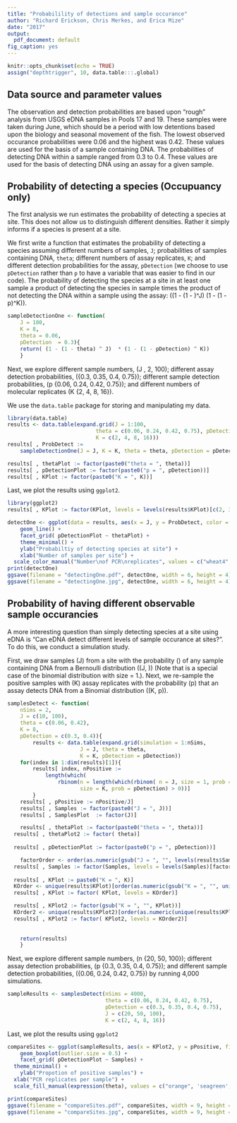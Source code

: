 ```yaml
---
title: "Probabilility of detections and sample occurance"
author: "Richard Erickson, Chris Merkes, and Erica Mize"
date: "2017"
output:
  pdf_document: default
fig_caption: yes
---
```


```r
knitr::opts_chunk$set(echo = TRUE)
assign("depthtrigger", 10, data.table:::.global)
```

## Data source and parameter values

The observation and detection probabilities are based upon "rough" analysis from USGS eDNA samples in Pools 17 and 19. These samples were taken during June, which should be a period with low detentions based upon the biology and seasonal movement of the fish. The lowest observed occurance probabilities were 0.06 and the highest was 0.42. These values are used for the basis of a sample containing DNA. The probabilities of detecting DNA within a sample ranged from 0.3 to 0.4. These values are used for the basis of detecting DNA using an assay for a given sample. 

## Probability of detecting a species (Occupuancy only)

The first analysis we run estimates the probability of detecting a species at site. This does not allow us to distinguish different densities. Rather it simply informs if a species is present at a site. 

We first write a function that estimates the probability of detecting a species assuming different numbers of samples, `J`; probabilities of samples containing DNA, `theta`; different numbers of assay replicates, `K`; and different detection probabilities for the assay, `pDetection` (we choose to use `pDetection` rather than `p` to have a variable that was easier to find in our code). The probability of detecting the species at a site in at least one sample a product of detecting the species in  sample times the product of not detecting the DNA within a sample using the assay: \((1 - (1 - \theta)^J) \times (1 - (1 - p)^K)\).

```r
sampleDetectionOne <- function(
	J = 100,
	K = 8,
	theta = 0.06,
	pDetection  = 0.3){
	return( (1 - (1 - theta) ^ J)  * (1 - (1 - pDetection) ^ K))
	}
```

Next, we explore different sample numbers, \(J \in 1, 2, \ldots 100\); different assay detection probabilities, \(\theta \in \{0.3, 0.35, 0.4, 0.75\}\); different sample detection probabilities, \(p \in \{0.06, 0.24, 0.42, 0.75\}\); and different numbers of molecular replicates \(K \in \{2, 4, 8, 16\}\).

We use the `data.table` package for storing and manipulating my data.

```r
library(data.table)
results <- data.table(expand.grid(J = 1:100, 
							theta = c(0.06, 0.24, 0.42, 0.75), pDetection = c(0.3, 0.35, 0.4, 0.75),
							K = c(2, 4, 8, 16)))
results[ , ProbDetect := 
	sampleDetectionOne(J = J, K = K, theta = theta, pDetection = pDetection)]

results[ , thetaPlot := factor(paste0("theta = ", theta))]
results[ , pDetectionPlot := factor(paste0("p = ", pDetection))]
results[ , KPlot := factor(paste0("K = ", K))]
```

Last, we plot the results using `ggplot2`.

```r

library(ggplot2)
results[ , KPlot := factor(KPlot, levels = levels(results$KPlot)[c(2, 3, 4, 1)])]

detectOne <- ggplot(data = results, aes(x = J, y = ProbDetect, color = KPlot)) + 
	geom_line() +
	facet_grid( pDetectionPlot ~ thetaPlot) +
	theme_minimal() + 
	ylab("Probabiltiy of detecting species at site") +
	xlab("Number of samples per site") +
  scale_color_manual("Number\nof PCR\nreplicates", values = c("wheat4", 'black', 'red', "blue"))
print(detectOne)
ggsave(filename = "detectingOne.pdf", detectOne, width = 6, height = 4)
ggsave(filename = "detectingOne.jpg", detectOne, width = 6, height = 4)
```

 

## Probability of having different observable sample occurancies

A more interesting question than simply detecting species at a site using eDNA is "Can eDNA detect different levels of sample occurance at sites?". To do this, we conduct a simulation study. 

First, we draw samples \(J\) from a site with the probability \(\theta\) of any sample containing DNA from a Bernoulli distribution \(\text{Bernoulli}(J, \theta)\) (Note that is a special case of the binomial distribution with size = 1.). Next, we re-sample the positive samples with \(K\) assay replicates with the probability \(p\) that an assay detects DNA from a Binomial distribution \(\text{Binomail}(K, p)\).

```r
samplesDetect <- function(
	nSims = 2,
	J = c(10, 100),
	theta = c(0.06, 0.42),
	K = 8,
	pDetection = c(0.3, 0.4)){
		results <- data.table(expand.grid(simulation = 1:nSims, 
					   J = J, theta = theta, 
					   K = K, pDetection = pDetection))
	for(index in 1:dim(results)[1]){
		results[ index, nPositive := 
			length(which(
				rbinom(n = length(which(rbinom( n = J, size = 1, prob = theta) >0)), 
					   size = K, prob = pDetection) > 0))]
		}
	results[ , pPositive := nPositive/J]
	results[ , Samples := factor(paste0("J = ", J))]
	results[ , SamplesPlot  := factor(J)]

	results[ , thetaPlot := factor(paste0("theta = ", theta))]
  results[ , thetaPlot2 := factor( theta)]
	
  results[ , pDetectionPlot := factor(paste0("p = ", pDetection))]

	factorOrder <- order(as.numeric(gsub("J = ", "", levels(results$Samples))), decreasing = FALSE)
  results[ , Samples := factor(Samples, levels = levels(Samples)[factorOrder]) ]
	
  results[ , KPlot := paste0("K = ", K)]
  KOrder <- unique(results$KPlot)[order(as.numeric(gsub("K = ", "", unique(results$KPlot))), decreasing = FALSE)]
  results[ , KPlot := factor( KPlot, levels = KOrder)]

  results[ , KPlot2 := factor(gsub("K = ", "", KPlot))]
  KOrder2 <- unique(results$KPlot2)[order(as.numeric(unique(results$KPlot)), decreasing = FALSE)]
  results[ , KPlot2 := factor( KPlot2, levels = KOrder2)]
  
  
	return(results)
	}
```

Next, we explore different sample numbers, \(n \in \{20, 50, 100\}\); different assay detection probabilities, \(p \in \{0.3, 0.35, 0.4, 0.75\}\); and different sample detection probabilities, \(\theta \in \{0.06, 0.24, 0.42, 0.75\}\) by running 4,000 simulations.

```r
sampleResults <- samplesDetect(nSims = 4000, 
                               theta = c(0.06, 0.24, 0.42, 0.75), 
                               pDetection = c(0.3, 0.35, 0.4, 0.75),
                               J = c(20, 50, 100),
                               K = c(2, 4, 8, 16))
```

Last, we plot the results using `ggplot2`
```r
compareSites <- ggplot(sampleResults, aes(x = KPlot2, y = pPositive, fill = thetaPlot2)) +
	geom_boxplot(outlier.size = 0.5) + 
	facet_grid( pDetectionPlot ~ Samples) + 
  theme_minimal() +
	ylab("Propotion of positive samples") +
  xlab("PCR replicates per sample") +
  scale_fill_manual(expression(theta), values = c("orange", 'seagreen', 'red', "blue"))

print(compareSites)
ggsave(filename = "compareSites.pdf", compareSites, width = 9, height = 6)
ggsave(filename = "compareSites.jpg", compareSites, width = 9, height = 6)
```


